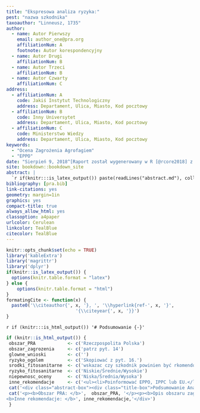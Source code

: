 ```yaml
---
title: "Ekspresowa analiza ryzyka:"
pest: "nazwa szkodnika"
taxoauthor: "Linneusz, 1735"
author:
  - name: Autor Pierwszy
    email: author_one@pra.org
    affiliationNum: A
    footnote: Autor korespondencyjny
  - name: Autor Drugi
    affiliationNum: B
  - name: Autor Trzeci
    affiliationNum: B
  - name: Autor Czwarty
    affiliationNum: C
address:
  - affiliationNum: A
    code: Jakiś Instytut Technologiczny
    address: Departament, Ulica, Miasto, Kod pocztowy
  - affiliationNum: B
    code: Inny Universytet
    address: Departament, Ulica, Miasto, Kod pocztowy
  - affiliationNum: C
    code: Ministerstwo Wiedzy
    address: Departament, Ulica, Miasto, Kod pocztowy
keywords:
  - "Ocena Zagrożenia Agrofagiem"
  - "EPPO"
date: "Sierpień 9, 2018^[Raport został wygenerowany w R [@rcore2018] z użyciem knitr i bookdown [@xie2015; @xie2016]]"
site: bookdown::bookdown_site
abstract: |
  `r if(knitr:::is_latex_output()) paste(readLines("abstract.md"), collapse = '\n  ')`
bibliography: [pra.bib]
link-citations: yes
geometry: margin=1in
graphics: yes
compact-title: true
always_allow_html: yes
classoption: a4paper
urlcolor: Cerulean
linkcolor: TealBlue
citecolor: TealBlue
---
```


```r
knitr::opts_chunk$set(echo = TRUE)
library('kableExtra')
library('magrittr')
library('dplyr')
if(knitr::is_latex_output()) {
  options(knitr.table.format = "latex")
} else {
    options(knitr.table.format = "html")
}
formatingCite <- function(x) {
  paste0('\\citeauthor{', x, '}, ', '\\hyperlink{ref-', x, '}',
                          '{\\citeyear{', x, '}}')
}
```

`r if (knitr:::is_html_output()) '# Podsumowanie {-}'`

```r
if (knitr::is_html_output()) {
 obszar_PRA            <- c('Rzeczpospolita Polska')
 obszar_zagrozenia     <- c('patrz pyt. 14')
 glowne_wnioski        <- c('')
 ryzyko_ogolem         <- c('Skopiować z pyt. 16.')
 srodki_fitosanitarne  <- c('wskazac czy szkodnik powinien być rkomendowany do podjęcia działań na obszarze PRA. Podsumować odpowiedź z pyt 17.')
 ryzyko_fitosanitarne  <- c('Niskie/Średnie/Wysokie')
 niepewnosc_oceny      <- c('Niska/Średnia/Wysoka')
 inne_rekomendacje     <- c('<ul><li>Poinformować EPPO, IPPC lub EU.</li>Poinformować przemysł, i inne strony zainteresowane.</li><li>Określić, czy do zredukowania poziomu niepewności niezbędne jest szczegółowe PRA (jeśli tak, wskazać na których częściach PRA należy skupić uwagę).</li><li>Wskazać czy rekomendowane jest potwierdzenie statusu szkodnika poprzez kontrole.</li><li>Określić jakie dodatkowe czynności/badania mogą pomóc w podjęciu decyzji.</li></ul>')
 cat('<div class="abstract-box"><div class="title-box">Podsumowanie Analizy Ryzyka Zagrożenia Agrofagiem (Ekspres PRA) dla <i>', rmarkdown::metadata$pest, '</i></div>')
 cat('<p><b>Obszar PRA: </b>',  obszar_PRA, '</p><p><b>Opis obszaru zagrożenia: </b>', obszar_zagrozenia, '</p><p><b>Główne wnioski:</b><br>', glowne_wnioski, '</p><p><b>Ogólna ocena ryzyka: </b><span style="background-color: #ff6347;">', ryzyko_ogolem, '</span></p><p><b>Środki fitosanitarne: </b>', srodki_fitosanitarne, '</p>', '<div class="rating-box"><div class="top">Ryzyko fitosanitarne</div><div class="center"<p></p>>', ryzyko_fitosanitarne,'</div></div><div class="rating-box"><div class="top">Poziom niepewności oceny</div><div class="center"><p></p>', niepewnosc_oceny, '</div></div><br>
<b>Inne rekomendacje: </b>', inne_rekomendacje,'</div>')
 }
```
<!-- Po wypełnieniu całego dokumentu należy skasować wszystkie komentarze i instrukcje [przeważnie pisane kursywą lub w kolorowych ramkach] przed wysłaniem finalnej wersji.  -->
